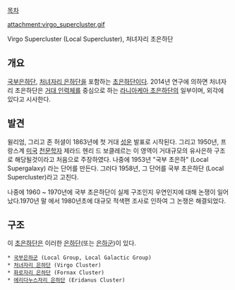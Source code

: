 
[[목차]]

attachment:virgo_supercluster.gif

Virgo Supercluster (Local Supercluster), 처녀자리 초은하단

== 개요 ==
[[국부은하단]], [[처녀자리 은하단]]을 포함하는 [[초은하단]]이다.
2014년 연구에 의하면 처녀자리 초은하단은 [[거대 인력체]]를 중심으로 하는 [[라니아케아 초은하단]]의 일부이며, 외각에 있다고 시사한다.

== 발견 ==
윌리엄, 그리고 존 허셜이 1863년에 첫 거대 [[성운]] 발표로 시작된다. 그리고 1950년, 프랑스계 [[미국]] [[천문학자]] 제라드 헨리 드 보클레르는 이 영역이 거대규모의 유사은하 구조로 해당될것이라고 처음으로 주장하였다. 나중에 1953년 "국부 초은하" (Local Supergalaxy) 라는 단어를 만든다. 그러다 1958년, 그 단어를 국부 초은하단 (Local Supercluster)라고 고친다.

나중에 1960 ~ 1970년에 국부 초은하단이 실제 구조인지 우연인지에 대해 논쟁이 일어났다.1970년 말 에서 1980년초에 대규모 적색편 조사로 인하여 그 논쟁은 해결되었다.

== 구조 ==
이 [[초은하단]]은 이러한 [[은하단]](또는 [[은하군]])이 있다.
 * [[국부은하군]] (Local Group, Local Galactic Group)
 * [[처녀자리 은하단]] (Virgo Cluster)
 * [[화로자리 은하단]] (Fornax Cluster)
 * [[에리다누스자리 은하단]] (Eridanus Cluster)
